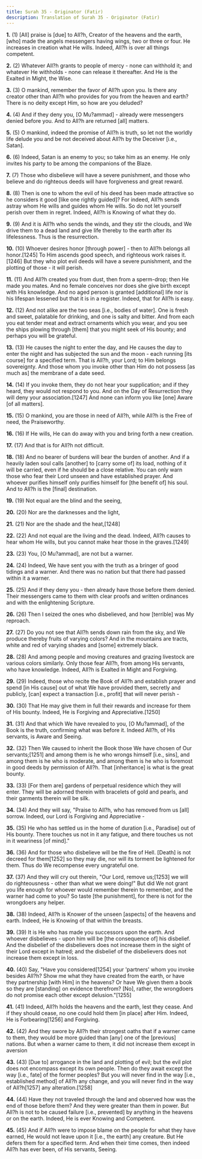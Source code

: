 ```yaml
---
title: Surah 35 - Originator (Fatir)
description: Translation of Surah 35 - Originator (Fatir)
---
```


**1.** (1) [All] praise is [due] to All?h, Creator of the heavens and the earth, [who] made the angels messengers having wings, two or three or four. He increases in creation what He wills. Indeed, All?h is over all things competent.

**2.** (2) Whatever All?h grants to people of mercy - none can withhold it; and whatever He withholds - none can release it thereafter. And He is the Exalted in Might, the Wise.

**3.** (3) O mankind, remember the favor of All?h upon you. Is there any creator other than All?h who provides for you from the heaven and earth? There is no deity except Him, so how are you deluded?

**4.** (4) And if they deny you, [O Mu?ammad] - already were messengers denied before you. And to All?h are returned [all] matters.

**5.** (5) O mankind, indeed the promise of All?h is truth, so let not the worldly life delude you and be not deceived about All?h by the Deceiver [i.e., Satan].

**6.** (6) Indeed, Satan is an enemy to you; so take him as an enemy. He only invites his party to be among the companions of the Blaze.

**7.** (7) Those who disbelieve will have a severe punishment, and those who believe and do righteous deeds will have forgiveness and great reward.

**8.** (8) Then is one to whom the evil of his deed has been made attractive so he considers it good [like one rightly guided]? For indeed, All?h sends astray whom He wills and guides whom He wills. So do not let yourself perish over them in regret. Indeed, All?h is Knowing of what they do.

**9.** (9) And it is All?h who sends the winds, and they stir the clouds, and We drive them to a dead land and give life thereby to the earth after its lifelessness. Thus is the resurrection.

**10.** (10) Whoever desires honor [through power] - then to All?h belongs all honor.[1245] To Him ascends good speech, and righteous work raises it.[1246] But they who plot evil deeds will have a severe punishment, and the plotting of those - it will perish.

**11.** (11) And All?h created you from dust, then from a sperm-drop; then He made you mates. And no female conceives nor does she give birth except with His knowledge. And no aged person is granted [additional] life nor is his lifespan lessened but that it is in a register. Indeed, that for All?h is easy.

**12.** (12) And not alike are the two seas [i.e., bodies of water]. One is fresh and sweet, palatable for drinking, and one is salty and bitter. And from each you eat tender meat and extract ornaments which you wear, and you see the ships plowing through [them] that you might seek of His bounty; and perhaps you will be grateful.

**13.** (13) He causes the night to enter the day, and He causes the day to enter the night and has subjected the sun and the moon - each running [its course] for a specified term. That is All?h, your Lord; to Him belongs sovereignty. And those whom you invoke other than Him do not possess [as much as] the membrane of a date seed.

**14.** (14) If you invoke them, they do not hear your supplication; and if they heard, they would not respond to you. And on the Day of Resurrection they will deny your association.[1247] And none can inform you like [one] Aware [of all matters].

**15.** (15) O mankind, you are those in need of All?h, while All?h is the Free of need, the Praiseworthy.

**16.** (16) If He wills, He can do away with you and bring forth a new creation.

**17.** (17) And that is for All?h not difficult.

**18.** (18) And no bearer of burdens will bear the burden of another. And if a heavily laden soul calls [another] to [carry some of] its load, nothing of it will be carried, even if he should be a close relative. You can only warn those who fear their Lord unseen and have established prayer. And whoever purifies himself only purifies himself for [the benefit of] his soul. And to All?h is the [final] destination.

**19.** (19) Not equal are the blind and the seeing,

**20.** (20) Nor are the darknesses and the light,

**21.** (21) Nor are the shade and the heat,[1248]

**22.** (22) And not equal are the living and the dead. Indeed, All?h causes to hear whom He wills, but you cannot make hear those in the graves.[1249]

**23.** (23) You, [O Mu?ammad], are not but a warner.

**24.** (24) Indeed, We have sent you with the truth as a bringer of good tidings and a warner. And there was no nation but that there had passed within it a warner.

**25.** (25) And if they deny you - then already have those before them denied. Their messengers came to them with clear proofs and written ordinances and with the enlightening Scripture.

**26.** (26) Then I seized the ones who disbelieved, and how [terrible] was My reproach.

**27.** (27) Do you not see that All?h sends down rain from the sky, and We produce thereby fruits of varying colors? And in the mountains are tracts, white and red of varying shades and [some] extremely black.

**28.** (28) And among people and moving creatures and grazing livestock are various colors similarly. Only those fear All?h, from among His servants, who have knowledge. Indeed, All?h is Exalted in Might and Forgiving.

**29.** (29) Indeed, those who recite the Book of All?h and establish prayer and spend [in His cause] out of what We have provided them, secretly and publicly, [can] expect a transaction [i.e., profit] that will never perish -

**30.** (30) That He may give them in full their rewards and increase for them of His bounty. Indeed, He is Forgiving and Appreciative.[1250]

**31.** (31) And that which We have revealed to you, [O Mu?ammad], of the Book is the truth, confirming what was before it. Indeed All?h, of His servants, is Aware and Seeing.

**32.** (32) Then We caused to inherit the Book those We have chosen of Our servants;[1251] and among them is he who wrongs himself [i.e., sins], and among them is he who is moderate, and among them is he who is foremost in good deeds by permission of All?h. That [inheritance] is what is the great bounty.

**33.** (33) [For them are] gardens of perpetual residence which they will enter. They will be adorned therein with bracelets of gold and pearls, and their garments therein will be silk.

**34.** (34) And they will say, "Praise to All?h, who has removed from us [all] sorrow. Indeed, our Lord is Forgiving and Appreciative -

**35.** (35) He who has settled us in the home of duration [i.e., Paradise] out of His bounty. There touches us not in it any fatigue, and there touches us not in it weariness [of mind]."

**36.** (36) And for those who disbelieve will be the fire of Hell. [Death] is not decreed for them[1252] so they may die, nor will its torment be lightened for them. Thus do We recompense every ungrateful one.

**37.** (37) And they will cry out therein, "Our Lord, remove us;[1253] we will do righteousness - other than what we were doing!" But did We not grant you life enough for whoever would remember therein to remember, and the warner had come to you? So taste [the punishment], for there is not for the wrongdoers any helper.

**38.** (38) Indeed, All?h is Knower of the unseen [aspects] of the heavens and earth. Indeed, He is Knowing of that within the breasts.

**39.** (39) It is He who has made you successors upon the earth. And whoever disbelieves - upon him will be [the consequence of] his disbelief. And the disbelief of the disbelievers does not increase them in the sight of their Lord except in hatred; and the disbelief of the disbelievers does not increase them except in loss.

**40.** (40) Say, "Have you considered[1254] your 'partners' whom you invoke besides All?h? Show me what they have created from the earth, or have they partnership [with Him] in the heavens? Or have We given them a book so they are [standing] on evidence therefrom? [No], rather, the wrongdoers do not promise each other except delusion."[1255]

**41.** (41) Indeed, All?h holds the heavens and the earth, lest they cease. And if they should cease, no one could hold them [in place] after Him. Indeed, He is Forbearing[1256] and Forgiving.

**42.** (42) And they swore by All?h their strongest oaths that if a warner came to them, they would be more guided than [any] one of the [previous] nations. But when a warner came to them, it did not increase them except in aversion

**43.** (43) [Due to] arrogance in the land and plotting of evil; but the evil plot does not encompass except its own people. Then do they await except the way [i.e., fate] of the former peoples? But you will never find in the way [i.e., established method] of All?h any change, and you will never find in the way of All?h[1257] any alteration.[1258]

**44.** (44) Have they not traveled through the land and observed how was the end of those before them? And they were greater than them in power. But All?h is not to be caused failure [i.e., prevented] by anything in the heavens or on the earth. Indeed, He is ever Knowing and Competent.

**45.** (45) And if All?h were to impose blame on the people for what they have earned, He would not leave upon it [i.e., the earth] any creature. But He defers them for a specified term. And when their time comes, then indeed All?h has ever been, of His servants, Seeing.

